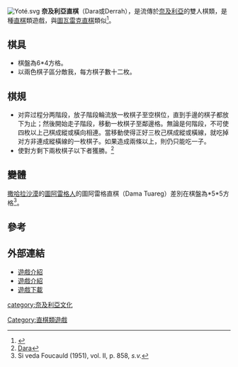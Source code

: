 {{noteTA
|T=zh:奈及利亞直棋;zh-hans:尼日利亚直棋;zh-hk:尼日利亞直棋;zh-tw:奈及利亞直棋;
|1=zh:奈及利亞直棋;zh-hans:尼日利亚直棋;zh-hk:尼日利亞直棋;zh-tw:奈及利亞直棋;
}}
[[File:Yoté.svg|thumb]]
'''奈及利亞直棋'''（Dara或Derrah），是流傳於[[奈及利亞|奈及利亞]]的雙人棋類，是種[[直棋|直棋]]類遊戲，與[[圖瓦雷克直棋|圖瓦雷克直棋]]類似<ref>{{Cite web |url=http://www.behindtheglass.org/africaresources/dara.asp |title=Dara rules |access-date=2010-05-22 |archive-date=2008-11-21 |archive-url=https://web.archive.org/web/20081121132446/http://www.behindtheglass.org/africaresources/dara.asp |dead-url=yes }}</ref>。

==棋具==
*棋盤為6*4方格。
*以兩色棋子區分敵我，每方棋子數十二枚。

==棋規==
*对弈过程分两階段，放子階段輪流放一枚棋子至空棋位，直到手邊的棋子都放下为止；然後開始走子階段，移動一枚棋子至鄰邊格。無論是何階段，不可使四枚以上己棋成縱或橫向相連。當移動使得正好三枚己棋成縱或橫線，就吃掉对方非連成縱橫線的一枚棋子。如果造成兩條以上，則仍只能吃一子。
*使對方剩下兩枚棋子以下者獲勝。<ref>[http://books.google.com.tw/books?id=xjhnfJs-d4EC&pg=PA158&lpg=PA158&dq=Derrah++BOARDGAME&source=bl&ots=Dhd6msmJhT&sig=kO0y6wm_fcH1cQXhHkj0LpOyWww&hl=zh-TW&ei=pcn3S9yWCIrJcbuAyeYL&sa=X&oi=book_result&ct=result&resnum=6&ved=0CDoQ6AEwBQ#v=onepage&q&f=false  Dara]</ref>

==變體==
[[撒哈拉沙漠|撒哈拉沙漠]]的[[圖阿雷格人|圖阿雷格人]]的圖阿雷格直棋（Dama Tuareg）差別在棋盤為*5*5方格<ref>Si veda Foucauld (1951), vol. II, p. 858, ''s.v.''</ref>。
==參考==
<div class="references-small">
<references/>
</div>

==外部連結==
*[https://web.archive.org/web/20081121132446/http://www.behindtheglass.org/africaresources/dara.asp 遊戲介紹]
*[http://journeyintoscience.org/derrah.asp 遊戲介紹]{{Dead link|date=2019年12月 |bot=InternetArchiveBot |fix-attempted=yes }}
*[http://www.zillions-of-games.com/cgi-bin/zilligames/submissions.cgi?do=download;id=300 遊戲下載]

[[Category:直棋類遊戲|Category:直棋類遊戲]]
[[category:奈及利亞文化|category:奈及利亞文化]]